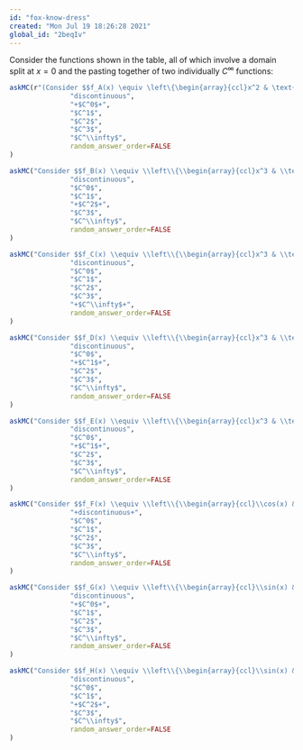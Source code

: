 ```yaml
---
id: "fox-know-dress"
created: "Mon Jul 19 18:26:28 2021"
global_id: "2beqIv"
---
```




Consider the functions shown in the table, all of which involve a domain split at $x=0$ and the pasting together of two individually $C^\infty$ functions:


```r
askMC(r"(Consider $$f_A(x) \equiv \left\{\begin{array}{ccl}x^2 & \text{for} & 0 \leq x\\x& \text{for}& x \leq 0\end{array} \right.$$ How smooth is it?)",
               "discontinuous",
               "+$C^0$+", 
               "$C^1$",
               "$C^2$",
               "$C^3$", 
               "$C^\\infty$",
               random_answer_order=FALSE
)
```

```r
askMC("Consider $$f_B(x) \\equiv \\left\\{\\begin{array}{ccl}x^3 & \\text{for} & 0 \\leq x\\\\0&\\text{for}& x \\leq 0\\end{array} \\right.$$ How smooth is it?",
               "discontinuous",
               "$C^0$", 
               "$C^1$",
               "+$C^2$+",
               "$C^3$", 
               "$C^\\infty$",
               random_answer_order=FALSE
)
```

```r
askMC("Consider $$f_C(x) \\equiv \\left\\{\\begin{array}{ccl}x^3 & \\text{for} & 0 \\leq x\\\\x^3 & \\\text{for}& x \\leq 0\\end{array} \\right.$$ How smooth is it?",
               "discontinuous",
               "$C^0$", 
               "$C^1$",
               "$C^2$",
               "$C^3$", 
               "+$C^\\infty$+",
               random_answer_order=FALSE
)
```

```r
askMC("Consider $$f_D(x) \\equiv \\left\\{\\begin{array}{ccl}x^3 & \\text{for} & 0 \\leq x\\\\x^2&\\text{for}& x \\leq 0\\end{array} \\right.$$ How smooth is it?",
               "discontinuous",
               "$C^0$", 
               "+$C^1$+",
               "$C^2$",
               "$C^3$", 
               "$C^\\infty$",
               random_answer_order=FALSE
)
```

```r
askMC("Consider $$f_E(x) \\equiv \\left\\{\\begin{array}{ccl}x^3 & \\text{for} & 0 \\leq x\\\\-x^2 &\\text{for}& x \\leq 0\\end{array} \\right.$$ How smooth is it?",
               "discontinuous",
               "$C^0$", 
               "+$C^1$+",
               "$C^2$",
               "$C^3$", 
               "$C^\\infty$",
               random_answer_order=FALSE
)
```

```r
askMC("Consider $$f_F(x) \\equiv \\left\\{\\begin{array}{ccl}\\cos(x) & \\text{for} & 0 \\leq x\\\\0 &\\text{for}& x \\leq 0\\end{array} \\right.$$ How smooth is it?",
               "+discontinuous+",
               "$C^0$", 
               "$C^1$",
               "$C^2$",
               "$C^3$", 
               "$C^\\infty$",
               random_answer_order=FALSE
)
```

```r
askMC("Consider $$f_G(x) \\equiv \\left\\{\\begin{array}{ccl}\\sin(x) & \\text{for} & 0 \\leq x\\\\0 &\\text{for}& x \\leq 0\\end{array} \\right.$$ How smooth is it?",
               "discontinuous",
               "+$C^0$+", 
               "$C^1$",
               "$C^2$",
               "$C^3$", 
               "$C^\\infty$",
               random_answer_order=FALSE
)
```

```r
askMC("Consider $$f_H(x) \\equiv \\left\\{\\begin{array}{ccl}\\sin(x) & \\text{for} & 0 \\leq x\\\\x &\\text{for}& x \\leq 0\\end{array} \\right.$$ How smooth is it?",
               "discontinuous",
               "$C^0$", 
               "$C^1$",
               "+$C^2$+",
               "$C^3$", 
               "$C^\\infty$",
               random_answer_order=FALSE
)
```

